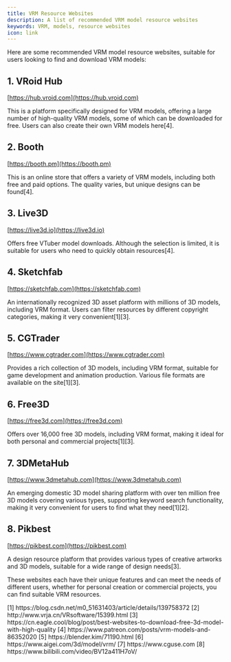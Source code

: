 ```yaml
---
title: VRM Resource Websites
description: A list of recommended VRM model resource websites
keywords: VRM, models, resource websites
icon: link
---
```


Here are some recommended VRM model resource websites, suitable for users looking to find and download VRM models:

## 1. VRoid Hub

[https://hub.vroid.com](https://hub.vroid.com)

This is a platform specifically designed for VRM models, offering a large number of high-quality VRM models, some of which can be downloaded for free. Users can also create their own VRM models here\[4\].

## 2. Booth

[https://booth.pm](https://booth.pm)

This is an online store that offers a variety of VRM models, including both free and paid options. The quality varies, but unique designs can be found\[4\].

## 3. Live3D

[https://live3d.io](https://live3d.io)

Offers free VTuber model downloads. Although the selection is limited, it is suitable for users who need to quickly obtain resources\[4\].

## 4. Sketchfab

[https://sketchfab.com](https://sketchfab.com)

An internationally recognized 3D asset platform with millions of 3D models, including VRM format. Users can filter resources by different copyright categories, making it very convenient\[1\][3\].

## 5. CGTrader

[https://www.cgtrader.com](https://www.cgtrader.com)

Provides a rich collection of 3D models, including VRM format, suitable for game development and animation production. Various file formats are available on the site\[1\][3\].

## 6. Free3D

[https://free3d.com](https://free3d.com)

Offers over 16,000 free 3D models, including VRM format, making it ideal for both personal and commercial projects\[1\][3\].

## 7. 3DMetaHub

[https://www.3dmetahub.com](https://www.3dmetahub.com)

An emerging domestic 3D model sharing platform with over ten million free 3D models covering various types, supporting keyword search functionality, making it very convenient for users to find what they need\[1\][2\].

## 8. Pikbest

[https://pikbest.com](https://pikbest.com)

A design resource platform that provides various types of creative artworks and 3D models, suitable for a wide range of design needs\[3\].

These websites each have their unique features and can meet the needs of different users, whether for personal creation or commercial projects, you can find suitable VRM resources.

<Accordion title="References">
  [1] https://blog.csdn.net/m0_51631403/article/details/139758372  
  [2] http://www.vrja.cn/VRsoftware/15399.html  
  [3] https://cn.eagle.cool/blog/post/best-websites-to-download-free-3d-model-with-high-quality  
  [4] https://www.patreon.com/posts/vrm-models-and-86352020  
  [5] https://blender.kim/71190.html  
  [6] https://www.aigei.com/3d/model/vrm/  
  [7] https://www.cguse.com  
  [8] https://www.bilibili.com/video/BV12a411H7oV/
</Accordion>

